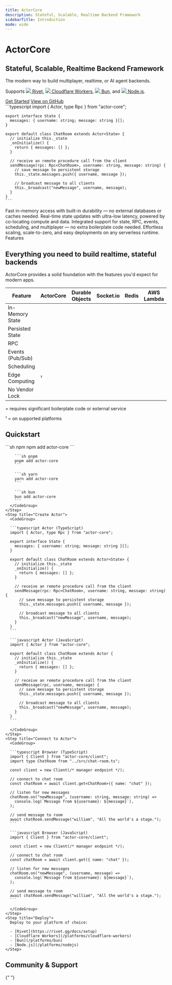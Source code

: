 ```yaml
---
title: ActorCore
description: Stateful, Scalable, Realtime Backend Framework
sidebarTitle: Introduction
mode: wide
---
```



<CardGroup cols={2}>
  <div>
    <h1 style={{ fontSize: "1.875rem", fontWeight: "bold", marginBottom: "0.5rem", color: "#ff4f00" }}>ActorCore</h1>
    <h2 style={{ fontSize: "1.25rem", marginBottom: "1rem", color: "white" }}>Stateful, Scalable, Realtime Backend Framework</h2>
    <p style={{ fontSize: "1.125rem", marginBottom: "1rem" }}>The modern way to build multiplayer, realtime, or AI agent backends.</p>
    <p style={{ fontSize: "1.125rem" }}>
      Supports 
      <a class="no-break" href="https://rivet.gg/docs/setup"><img class="inline-icon" src="/images/platforms/rivet-white.svg" /> Rivet</a>, 
      <a class="no-break" href="/platforms/cloudflare-workers"><img class="inline-icon" src="/images/platforms/cloudflare-workers.svg" /> Cloudflare Workers</a>, 
      <a class="no-break" href="/platforms/bun"><img class="inline-icon" src="/images/platforms/bun.svg" /> Bun</a>, and 
      <a class="no-break" href="/platforms/nodejs"><img class="inline-icon" src="/images/platforms/nodejs.svg" /> Node.js</a>.
    </p> 
    <div style={{ marginTop: "2.5rem", marginBottom: "2.5rem" /* fix mobile layout with margin top on code */ }}>
      <a href="#quickstart" class="button" style={{ background: "#ff4f00" }}>Get Started</a>
      <a href="https://github.com/rivet-gg/actor-core" target="_blank" class="button" style={{ background: "hsl(0, 0%, 15%)" }}>View on GitHub</a>
    </div> 
  </div>
  <div style={{ marginTop: "-1.25rem", overflow: "hidden" /* fix scrolling bug */ }}>
    ```typescript
    import { Actor, type Rpc } from "actor-core";

    export interface State {
      messages: { username: string; message: string }[];
    }

    export default class ChatRoom extends Actor<State> {
      // initialize this._state
      _onInitialize() {
        return { messages: [] };
      }

      // receive an remote procedure call from the client
      sendMessage(rpc: Rpc<ChatRoom>, username: string, message: string) {
        // save message to persistent storage
        this._state.messages.push({ username, message });

        // broadcast message to all clients
        this._broadcast("newMessage", username, message);
      }
    }
    ```

  </div>
</CardGroup>

<div style={{ height: "16px" }} />

<CardGroup cols={4}>
  <Card title="Persistent, In-Memory State" icon="floppy-disk">
    Fast in-memory access with built-in durability — no external databases or
    caches needed.
  </Card>
  <Card title="Ultra-Fast State Updates" icon="bolt">
    Real-time state updates with ultra-low latency, powered by co-locating
    compute and data.
  </Card>
  <Card title="Batteries Included" icon="hammer-brush">
    Integrated support for state, RPC, events, scheduling, and multiplayer — no
    extra boilerplate code needed.
  </Card>
  <Card title="Serverless & Scalable" icon="microchip">
    Effortless scaling, scale-to-zero, and easy deployments on any serverless
    runtime.
  </Card>
</CardGroup>

<div style={{ height: "16px" }} />

<div class="text-center text-white text-xl font-semibold not-prose mt-8 mb-4">
  Features
</div>

<CardGroup cols={3}>
  <Card
    title="State"
    href="/concepts/state"
    icon="floppy-disk"
    horizontal={true}
  />
  <Card title="RPC" href="/concepts/rpc" icon="code" horizontal={true} />
  <Card
    title="Events"
    href="/concepts/events"
    icon="tower-cell"
    horizontal={true}
  />
  <Card
    title="Scheduling"
    href="/concepts/schedule"
    icon="clock"
    horizontal={true}
  />
  <Card
    title="Connections & Multiplayer"
    href="/concepts/connections"
    icon="network-wired"
    horizontal={true}
  />
  <Card
    title="Metadata"
    href="/concepts/metadata"
    icon="tag"
    horizontal={true}
  />
</CardGroup>

<div style={{ height: "128px" }} />

<div class="text-center">
	<h2>Everything you need to build realtime, stateful backends</h2>
	<p>ActorCore provides a solid foundation with the features you'd expect for modern apps.</p>

  <table style={{ marginLeft: "auto", marginRight: "auto", width: "max-content" }}>
    <thead>
      <tr>
        <th>Feature</th>
        <th>ActorCore</th>
        <th>Durable Objects</th>
        <th>Socket.io</th>
        <th>Redis</th>
        <th>AWS Lambda</th>
      </tr>
    </thead>
    <tbody>
      <tr>
        <td>In-Memory State</td>
        <td><Icon icon="check" iconType="solid" /></td>
        <td><Icon icon="check" iconType="solid" /></td>
        <td><Icon icon="check" iconType="solid" /></td>
        <td><Icon icon="check" iconType="solid" /></td>
        <td></td>
      </tr>
      <tr>
        <td>Persisted State</td>
        <td><Icon icon="check" iconType="solid" /></td>
        <td><Icon icon="check" iconType="solid" /></td>
        <td></td>
        <td></td>
        <td></td>
      </tr>
      <tr>
        <td>RPC</td>
        <td><Icon icon="check" iconType="solid" /></td>
        <td><Icon icon="check" iconType="solid" /></td>
        <td><Icon icon="check" iconType="solid" /></td>
        <td></td>
        <td><Icon icon="check" iconType="solid" /></td>
      </tr>
      <tr>
        <td>Events (Pub/Sub)</td>
        <td><Icon icon="check" iconType="solid" /></td>
        <td><Icon icon="minus" color="gray" iconType="solid" /></td>
        <td><Icon icon="check" iconType="solid" /></td>
        <td><Icon icon="check" iconType="solid" /></td>
        <td></td>
      </tr>
      <tr>
        <td>Scheduling</td>
        <td><Icon icon="check" iconType="solid" /></td>
        <td><Icon icon="minus" color="gray" iconType="solid" /></td>
        <td></td>
        <td></td>
        <td><Icon icon="minus" color="gray" iconType="solid" /></td>
      </tr>
      <tr>
        <td>Edge Computing</td>
        <td><Icon icon="check" iconType="solid" />¹</td>
        <td><Icon icon="check" iconType="solid" /></td>
        <td></td>
        <td></td>
        <td><Icon icon="check" iconType="solid" /></td>
      </tr>
      <tr>
        <td>No Vendor Lock</td>
        <td><Icon icon="check" iconType="solid" /></td>
        <td></td>
        <td><Icon icon="check" iconType="solid" /></td>
        <td><Icon icon="check" iconType="solid" /></td>
        <td></td>
      </tr>
    </tbody>
  </table>

  <p class="text-center"><Icon icon="minus" color="gray" iconType="solid" /> = requires significant boilerplate code or external service</p>
  <p class="text-center">¹ = on supported platforms</p>
</div>

<div style={{ height: "96px" }} />

## Quickstart

<Steps>
  <Step title="Install">
    <CodeGroup>
      ```sh npm
      npm add actor-core
      ```

        ```sh pnpm
        pnpm add actor-core
        ```

        ```sh yarn
        yarn add actor-core
        ```

        ```sh bun
        bun add actor-core
        ```
      </CodeGroup>
    </Step>
    <Step title="Create Actor">
      <CodeGroup>

      ```typescript Actor (TypeScript)
      import { Actor, type Rpc } from "actor-core";

      export interface State {
        messages: { username: string; message: string }[];
      }

      export default class ChatRoom extends Actor<State> {
        // initialize this._state
        _onInitialize() {
          return { messages: [] };
        }

        // receive an remote procedure call from the client
        sendMessage(rpc: Rpc<ChatRoom>, username: string, message: string) {
          // save message to persistent storage
          this._state.messages.push({ username, message });

          // broadcast message to all clients
          this._broadcast("newMessage", username, message);
        }
      }
      ```

      ```javascript Actor (JavaScript)
      import { Actor } from "actor-core";

      export default class ChatRoom extends Actor {
        // initialize this._state
        _onInitialize() {
          return { messages: [] };
        }

        // receive an remote procedure call from the client
        sendMessage(rpc, username, message) {
          // save message to persistent storage
          this._state.messages.push({ username, message });

          // broadcast message to all clients
          this._broadcast("newMessage", username, message);
        }
      }
      ```

      </CodeGroup>
    </Step>
    <Step title="Connect to Actor">
      <CodeGroup>

      ```typescript Browser (TypeScript)
      import { Client } from "actor-core/client";
      import type ChatRoom from "../src/chat-room.ts";

      const client = new Client(/* manager endpoint */);

      // connect to chat room
      const chatRoom = await client.get<ChatRoom>({ name: "chat" });

      // listen for new messages
      chatRoom.on("newMessage", (username: string, message: string) =>
        console.log(`Message from ${username}: ${message}`),
      );

      // send message to room
      await chatRoom.sendMessage("william", "All the world's a stage.");
      ```

      ```javascript Browser (JavaScript)
      import { Client } from "actor-core/client";

      const client = new Client(/* manager endpoint */);

      // connect to chat room
      const chatRoom = await client.get({ name: "chat" });

      // listen for new messages
      chatRoom.on("newMessage", (username, message) =>
        console.log(`Message from ${username}: ${message}`),
      );

      // send message to room
      await chatRoom.sendMessage("william", "All the world's a stage.");
      ```

      </CodeGroup>
    </Step>
    <Step title="Deploy">
      Deploy to your platform of choice:

      - [Rivet](https://rivet.gg/docs/setup)
      - [Cloudflare Workers](/platforms/cloudflare-workers)
      - [Bun](/platforms/bun)
      - [Node.js](/platforms/nodejs)
    </Step>

</Steps>

## Community & Support

{" "}

<CardGroup cols={2}>
  <Card
    title="GitHub Discussions"
    icon="github"
    horizontal={true}
    href="https://github.com/orgs/rivet-gg/discussions"
  />
  <Card
    title="GitHub Issues"
    icon="github"
    horizontal={true}
    href="https://github.com/rivet-gg/ActorCore/issues"
  />
  <Card
    title="X"
    icon="x-twitter"
    horizontal={true}
    href="https://x.com/rivet_gg"
  />
  <Card
    title="Bluesky"
    icon="bluesky"
    horizontal={true}
    href="https://bsky.app/profile/rivet-gg.bsky.social"
  />
  <Card
    title="Discord"
    icon="discord"
    horizontal={true}
    href="https://rivet.gg/discord"
  />
</CardGroup>
